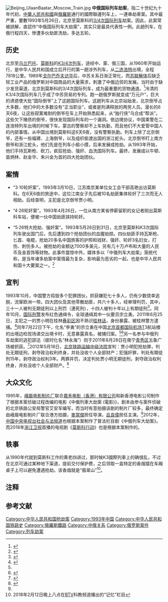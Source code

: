 [[File:Beijing_UlaanBaatar_Moscow_Train.jpg|thumb]]
'''中俄国际列车劫案'''，指二十世纪九十年代初，[[中華人民共和國|中華人民共和國]]與[[俄羅斯|俄羅斯]]通行的國際聯運列车上，一連串劫車案。其中最严重，要數1993年5月26日，北京至莫斯科的[[K3/4次列车|3/4次国际列车]]劫案。因此，此案常被誤解，直認作“中俄国际列车大劫案”，其实只是最具代表性一例。此趟列车，在俄行程四天，惨遭多伙劫匪洗劫，多达五轮。

==历史==
北京至[[乌兰巴托|乌兰巴托]]、[[莫斯科|莫斯科]]的[[K3/4次列车|K3/4次列车]]，途经中、蒙、俄三国，从1960年开始运行，是中华人民共和国成立后开行的第一趟涉外列车，从[[二连浩特|二连浩特]]出境，全程7818公里。1989年[[戈尔巴乔夫|戈尔巴乔夫]][[1989年戈尔巴乔夫访华|访华]]后，中苏关系日渐正常化，而[[苏联解体|苏联解体]]后缺乏轻工业产品的俄罗斯对中国商品的大量需求，刺激了中俄边贸的发展。当时由于缺少发货渠道，北京到莫斯科的3/4次国际列车，成为最重要的货物通道。<ref name="aaj">{{cite journal|author=安轩|title=中俄国际列车大劫案全揭秘——公安部“清网行动”系列报道之一|journal=啄木鸟|year=2011|issue=12|issn=1002-655X|publisher=[[群众出版社|群众出版社]]|location=[[北京市|北京市]]|pages=4-25}}</ref>冷清的K3/4次国际列车几乎成了中苏贸易的专列。跑一趟俄罗斯就变成“万元户”，巨大的诱惑使大批“国际倒爷”上了这趟国际列车。这趟列车从北京站始发，北京倒爷占大多数，他们中的大多数没有“正当职业”，或者是刑满释放的两劳人员{{NoteTag|1=即[[劳动改造|劳动改造]]人员和[[劳动教养|劳动教养]]人员。}}。漫长的6天6夜，让这些寂寞难耐的倒爷在车上开始熟悉起来，从“独行侠”乌合成“帮派”。这些欠下赌债的倒爷，很快发现国际列车的一个漏洞。依边境协议，中国乘警在二连浩特列车出境的时候下车。蒙古的警察却不上车执勤，而且他们不大爱管中国人的内部事情。从中国出境到莫斯科这6天6夜，没有警察执勤。列车上除了北京倒爷，还有一些福建、上海倒爷，以及组织偷渡出国的浙江蛇头。北京倒爷盯上南方倒爷和浙江蛇头，他们先是在列车小偷小摸，后来发展成抢劫。从1993年开始，他们手持瓦斯枪、砍刀，疯狂抢劫、强奸、血洗国际列车。最终，发展成以牛顿、苗炳林、赵金华、朱兴金为首的四大抢劫团伙。

==案情==
* “3·10轮奸案”。1993年3月10日，江苏南京某单位女工会干部高艳出访莫斯科。在6天6夜的旅途中，这位江南女子先后被10名劫匪集体轮奸了三次而无人相助。后经查明，主犯是北京倒爷贾小明。

* “4·26轮奸案”。1993年4月26日，一位从南方某省停薪留职的女记者刚出莫斯科车站，便被一伙中国劫匪挟持轮奸。

* “5·26特大抢劫、强奸案”。1993年5月26日到31日，北京至莫斯科K3次国际列车驶出国门后，先后遭到四个抢劫团伙的血腥劫掠。四伙劫匪手持瓦斯枪、匕首、电棍，抢劫20多名中国旅客的护照和钱财，强奸、轮奸3名妇女，打伤、刺伤多人。被抢劫的金额达7000多美元，另有几十万卢布和大量的人民币及金首饰等财物。此事件震惊中外，媒体多以「中俄列车大劫案」笼统代称，是当年诸多劫案中案情最为复杂，影响最为恶劣的一起，也是中华人民共和国十大要案之一。<ref name="outline1">{{cite web|url=http://book.people.com.cn/n/2013/0321/c69398-20869880.html|title=揭秘新中国"十大要案"：中俄国际列车大劫案始末|publisher=中华读书报|date=2013-03-21|accessdate=2014-05-03|archive-date=2020-02-04|archive-url=https://web.archive.org/web/20200204121911/http://book.people.com.cn/n/2013/0321/c69398-20869880.html|dead-url=no}}</ref>

==宣判==
1993年10月，中国警方捣毁多个犯罪团伙，抓获嫌犯七十多人，仍有少数侥幸逃脱，流窜欧洲一带。四大团伙及其他零散劫匪，共六十多人，经审理判罚，其中，三十一人被判无期徒刑以上刑罚（連死刑），十四人被判十年以上有期徒刑<ref name="zong_xjb2">{{cite news|url=http://www.bj.xinhuanet.com/bjpd_sdzx/2011-07/24/content_23304283_1.htm|title=“中俄列车大劫案”通缉犯宗立勇在首都机场被控制|publisher=[[新京报|新京报]]|date=2011-07-24|accessdate=2016-05-08|deadurl=yes|archiveurl=https://web.archive.org/web/20160304124303/http://www.bj.xinhuanet.com/bjpd_sdzx/2011-07/24/content_23304283_1.htm|archivedate=2016-03-04}}</ref>。同年10月，[[国际刑警|国际刑警]]发布红色通缉令，全球通缉其中一伙要员宗立勇。2011年6月25日，主犯之一的贾小明在桂林[[叠彩区|叠彩区]]因不熟识[[桂林话|桂林话]]，身份暴露，被桂林警方逮捕。<ref name="jia_arrested">{{cite news|author=唐晓燕|url=http://www.gxnews.com.cn/staticpages/20110630/newgx4e0baafe-3909878-1.shtml|title=“国列”案一嫌犯逃亡十八年两鬓熬成霜 桂林落网|work=[[南国早报|南国早报]]|date=2011-06-30|accessdate=2016-05-08|archive-url=https://web.archive.org/web/20160603092544/http://www.gxnews.com.cn/staticpages/20110630/newgx4e0baafe-3909878-1.shtml|archive-date=2016-06-03|dead-url=yes}}</ref>同年7月22日下午，化名“李勇”的宗立勇在中国[[北京首都国际机场|北京首都国际机场]]T3航站楼的出境边检现场递交出境卡时，无意暴露真名，被捕归案。<ref name="zong_xjb2"/><ref name="zong_arrested">{{cite news|author=洪雪|url=http://news.qq.com/a/20110723/000477.htm|title=中俄列车大劫案嫌犯宗立勇潜逃18年在北京落网|work=[[法制晚报|法制晚报]]|date=2011-07-23|accessdate=2016-05-08|archive-date=2020-11-08|archive-url=https://web.archive.org/web/20201108091343/https://news.qq.com/a/20110723/000477.htm|dead-url=no}}</ref>另一名参与中俄列车劫案的逃犯邵迅（彼时化名“林永海”）则于2011年8月28日在南宁[[青秀区|青秀区]]五象广场被抓获。<ref name="shaoxun_arrested">{{cite news|author=金可|url=http://news.sina.com.cn/c/2011-12-02/085223562892.shtml|title=中俄列车劫案最后1名通缉犯落网 在逃时曾出家|work=[[北京日报|北京日报]]|date=2011-12-02|accessdate=2016-05-20|archive-date=2020-11-04|archive-url=https://web.archive.org/web/20201104113504/http://news.sina.com.cn/c/2011-12-02/085223562892.shtml|dead-url=no}}</ref>2012年5月18日，[[北京铁路运输中级法院|北京铁路运输中级法院]]宣判：贾小明犯抢劫罪，判处无期徒刑，剥夺政治权利终身，并处没收个人全部财产；犯强奸罪，判处有期徒刑15年，剥夺政治权利3年。两罪并罚，决定判处贾小明无期徒刑，剥夺政治权利终身，并处没收个人全部财产。<ref>{{Cite web |url=http://book.people.com.cn/n/2013/0321/c69398-20869880-8.html |title=中俄国际列车大劫案始末 |accessdate=2014-01-19 |archive-date=2020-01-12 |archive-url=https://web.archive.org/web/20200112022017/http://book.people.com.cn/n/2013/0321/c69398-20869880-8.html |dead-url=no }}</ref>

==大众文化==
1995年，[[峨眉电影制片厂|峨眉电影制片厂]]联合[[橙天嘉禾|嘉禾电影（香港）有限公司]]和新香港电影公司制作了根据本案侦破过程改编的电影《中俄列車大劫案 (電影)》，剧本由参与案件侦破的北京铁路公安局警官艾安军编写，而当时有意拍摄该剧的制片厂较多，最终确定由峨眉电影制片厂联合港方拍摄，[[麥當傑|麥當傑]]担任导演，[[呂良偉|呂良偉]]担任主演。<ref name="zong_xjb2"/>2012年，[[中国中央电视台社会与法频道|中国中央电视台社会与法频道]]也根据本案制作了普法栏目剧《中俄列车大劫案》。而2018年[[浙江卫视|浙江卫视]]首播的电视剧《[[莫斯科行动|莫斯科行动]]》也是根据本案制作的。

==轶事==
{{refimprove|章節|time=2019-06-09}}
从1990年代就到莫斯科工作的黄老四{{who}}讲过，那时候K3國際列車上的确很乱，不过在北京可通过某种地下渠道，提前交付保护费，之后领取一盒特定的香烟摆在车厢桌子上可以避免遭遇抢劫{{Citation needed|time=2019-06-08T22:23:43+00:00}}。该香烟就是“翡翠山”<ref>2018年2月12日晚上八点在[[北京电视台|BTV]]科教频道播出的“记忆”栏目</ref>。

==注释==
{{NoteFoot}}

== 参考文献 ==
{{Reflist|35em}}

[[Category:中华人民共和国抢劫案|Category:中华人民共和国抢劫案]]
[[Category:1993年中国|Category:1993年中国]]
[[Category:中华人民共和国铁路史|Category:中华人民共和国铁路史]]
[[Category:俄羅斯鐵路|Category:俄羅斯鐵路]]
[[Category:中俄关系|Category:中俄关系]]
[[Category:俄罗斯案件|Category:俄罗斯案件]]
[[Category:列车劫案|Category:列车劫案]]